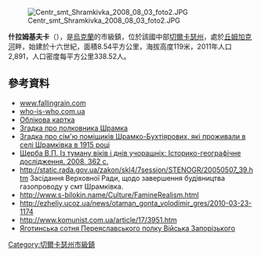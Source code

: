 {{no footnotes|time=2015-09-15T01:59:00+00:00}}
[[Image:Centr_smt_Shramkivka_2008_08_03_foto2.JPG|right]]

'''什拉姆基夫卡'''（{{lang-uk|Шрамківка}}），是[[烏克蘭|烏克蘭]]的市級鎮，位於該國中部[[切爾卡瑟州|切爾卡瑟州]]，處於[[丘姆加克河|丘姆加克河]]畔，始建於十六世紀，面積8.54平方公里，海拔高度119米，2011年人口2,891，人口密度每平方公里338.52人。

{{coord|50|8|32|N|32|8|0|E|scale:30000_region:UA|display=title}}

==參考資料==
*[http://www.fallingrain.com/world/UP/0/Shramkovka.html www.fallingrain.com] {{Wayback|url=http://www.fallingrain.com/world/UP/0/Shramkovka.html |date=20160304134436 }}{{Ref-en}}</ref>
* [https://web.archive.org/web/20100605004249/http://who-is-who.com.ua/bookmaket/mischerkasy2007/2/222.html who-is-who.com.ua]
* [http://gska2.rada.gov.ua/pls/z7502/A005?rdat1=09.09.2008&rf7571=37436 Облікова картка]{{dead link|date=2017年11月 |bot=InternetArchiveBot |fix-attempted=yes }}
* [http://www.kozatstvo.org.ua/uk_u.php?d=a&i=2387 Згадка про полковника Шрамка]{{dead link|date=2017年11月 |bot=InternetArchiveBot |fix-attempted=yes }}
* [http://forum.vgd.ru/7/8781/0.htm Згадка про сім'ю поміщиків Шрамко-Бухтіярових, які проживали в селі Шрамківка в 1915 році] {{Wayback|url=http://forum.vgd.ru/7/8781/0.htm |date=20170504165933 }}
* [https://web.archive.org/web/20170610112228/http://www.velikijhutir.cherkassy.ua/files/doks/tumanvikiv.pdf Щерба В.П. Із туману віків і днів учорашніх: Історико-географічне дослідження. 2008. 362 с.]
* http://static.rada.gov.ua/zakon/skl4/7session/STENOGR/20050507_39.htm {{Wayback|url=http://static.rada.gov.ua/zakon/skl4/7session/STENOGR/20050507_39.htm |date=20190222100851 }} Засідання Верховної Ради, щодо завершення будівництва газопроводу у смт Шрамківка.
* http://www.s-bilokin.name/Culture/FamineRealism.html {{Wayback|url=http://www.s-bilokin.name/Culture/FamineRealism.html |date=20210209162324 }}
* http://ezheliy.ucoz.ua/news/otaman_gonta_volodimir_gres/2010-03-23-1174 {{Wayback|url=http://ezheliy.ucoz.ua/news/otaman_gonta_volodimir_gres/2010-03-23-1174 |date=20160304202211 }}
* http://www.komunist.com.ua/article/17/3951.htm {{Wayback|url=http://www.komunist.com.ua/article/17/3951.htm |date=20160331221900 }}
* [http://forum.vgd.ru/293/25240/ Яготинська сотня Переяславського полку Війська Запорізького] {{Wayback|url=http://forum.vgd.ru/293/25240/ |date=20201205113432 }}

{{DEFAULTSORT:Шрамківка}}
[[Category:切爾卡瑟州市級鎮|Category:切爾卡瑟州市級鎮]]


{{Cherkasy-geo-stub}}